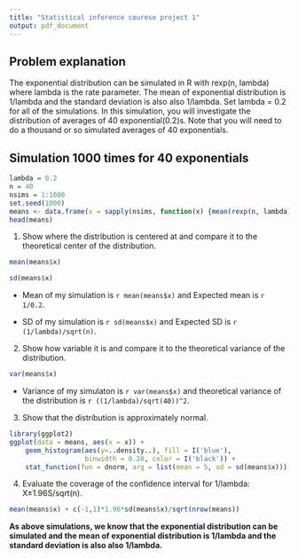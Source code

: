 ```yaml
---
title: "Statistical inference courese project 1"
output: pdf_document
---
```


## Problem explanation 

The exponential distribution can be simulated in R with rexp(n, lambda) where lambda is the rate parameter. The mean of exponential distribution is 1/lambda and the standard deviation is also also 1/lambda. Set lambda = 0.2 for all of the simulations. In this simulation, you will investigate the distribution of averages of 40 exponential(0.2)s. Note that you will need to do a thousand or so simulated averages of 40 exponentials.

## Simulation 1000 times for 40 exponentials

```r
lambda = 0.2
n = 40
nsims = 1:1000
set.seed(1000)
means <- data.frame(x = sapply(nsims, function(x) {mean(rexp(n, lambda))}))
head(means)
```

1. Show where the distribution is centered at and compare it to the theoretical center of the distribution.
```r
mean(means$x)

sd(means$x)
```
- Mean of my simulation is `r mean(means$x)` and Expected mean is `r 1/0.2`.

- SD of my simulation is `r sd(means$x)` and Expected SD is `r (1/lambda)/sqrt(n)`.

2. Show how variable it is and compare it to the theoretical variance of the distribution.

```r
var(means$x)
```

- Variance of my simulaton is `r var(means$x)` and theoretical variance of the distribution is `r ((1/lambda)/sqrt(40))^2`.

3. Show that the distribution is approximately normal.

```r
library(ggplot2)
ggplot(data = means, aes(x = x)) + 
    geom_histogram(aes(y=..density..), fill = I('blue'), 
                   binwidth = 0.20, color = I('black')) +
    stat_function(fun = dnorm, arg = list(mean = 5, sd = sd(means$x)))
```

4. Evaluate the coverage of the confidence interval for 1/lambda: X±1.96S/sqrt(n).

```r
mean(means$x) + c(-1,1)*1.96*sd(means$x)/sqrt(nrow(means))
```

**As above simulations, we know that 
the exponential distribution can be simulated and the mean of exponential distribution is 1/lambda and the standard deviation is also also 1/lambda.**


